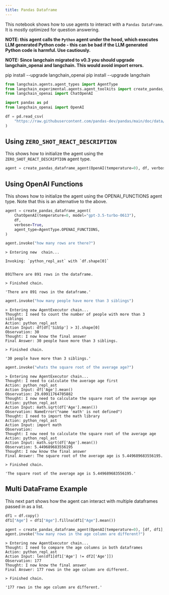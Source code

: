 ```yaml
---
title: Pandas Dataframe
---
```


This notebook shows how to use agents to interact with a `Pandas DataFrame`. It is mostly optimized for question answering.

**NOTE: this agent calls the `Python` agent under the hood, which executes LLM generated Python code - this can be bad if the LLM generated Python code is harmful. Use cautiously.**

**NOTE: Since langchain migrated to v0.3 you should upgrade langchain_openai and langchain.   This would avoid import errors.**


pip install --upgrade langchain_openai
pip install --upgrade langchain



```python
from langchain.agents.agent_types import AgentType
from langchain_experimental.agents.agent_toolkits import create_pandas_dataframe_agent
from langchain_openai import ChatOpenAI
```


```python
import pandas as pd
from langchain_openai import OpenAI

df = pd.read_csv(
    "https://raw.githubusercontent.com/pandas-dev/pandas/main/doc/data/titanic.csv"
)
```

## Using `ZERO_SHOT_REACT_DESCRIPTION`

This shows how to initialize the agent using the `ZERO_SHOT_REACT_DESCRIPTION` agent type.


```python
agent = create_pandas_dataframe_agent(OpenAI(temperature=0), df, verbose=True)
```

## Using OpenAI Functions

This shows how to initialize the agent using the OPENAI_FUNCTIONS agent type. Note that this is an alternative to the above.


```python
agent = create_pandas_dataframe_agent(
    ChatOpenAI(temperature=0, model="gpt-3.5-turbo-0613"),
    df,
    verbose=True,
    agent_type=AgentType.OPENAI_FUNCTIONS,
)
```


```python
agent.invoke("how many rows are there?")
```
```output
> Entering new  chain...

Invoking: `python_repl_ast` with `df.shape[0]`


891There are 891 rows in the dataframe.

> Finished chain.
```


```output
'There are 891 rows in the dataframe.'
```



```python
agent.invoke("how many people have more than 3 siblings")
```
```output
> Entering new AgentExecutor chain...
Thought: I need to count the number of people with more than 3 siblings
Action: python_repl_ast
Action Input: df[df['SibSp'] > 3].shape[0]
Observation: 30
Thought: I now know the final answer
Final Answer: 30 people have more than 3 siblings.

> Finished chain.
```


```output
'30 people have more than 3 siblings.'
```



```python
agent.invoke("whats the square root of the average age?")
```
```output
> Entering new AgentExecutor chain...
Thought: I need to calculate the average age first
Action: python_repl_ast
Action Input: df['Age'].mean()
Observation: 29.69911764705882
Thought: I now need to calculate the square root of the average age
Action: python_repl_ast
Action Input: math.sqrt(df['Age'].mean())
Observation: NameError("name 'math' is not defined")
Thought: I need to import the math library
Action: python_repl_ast
Action Input: import math
Observation: 
Thought: I now need to calculate the square root of the average age
Action: python_repl_ast
Action Input: math.sqrt(df['Age'].mean())
Observation: 5.449689683556195
Thought: I now know the final answer
Final Answer: The square root of the average age is 5.449689683556195.

> Finished chain.
```


```output
'The square root of the average age is 5.449689683556195.'
```


## Multi DataFrame Example

This next part shows how the agent can interact with multiple dataframes passed in as a list.


```python
df1 = df.copy()
df1["Age"] = df1["Age"].fillna(df1["Age"].mean())
```


```python
agent = create_pandas_dataframe_agent(OpenAI(temperature=0), [df, df1], verbose=True)
agent.invoke("how many rows in the age column are different?")
```
```output
> Entering new AgentExecutor chain...
Thought: I need to compare the age columns in both dataframes
Action: python_repl_ast
Action Input: len(df1[df1['Age'] != df2['Age']])
Observation: 177
Thought: I now know the final answer
Final Answer: 177 rows in the age column are different.

> Finished chain.
```


```output
'177 rows in the age column are different.'
```



```python

```
